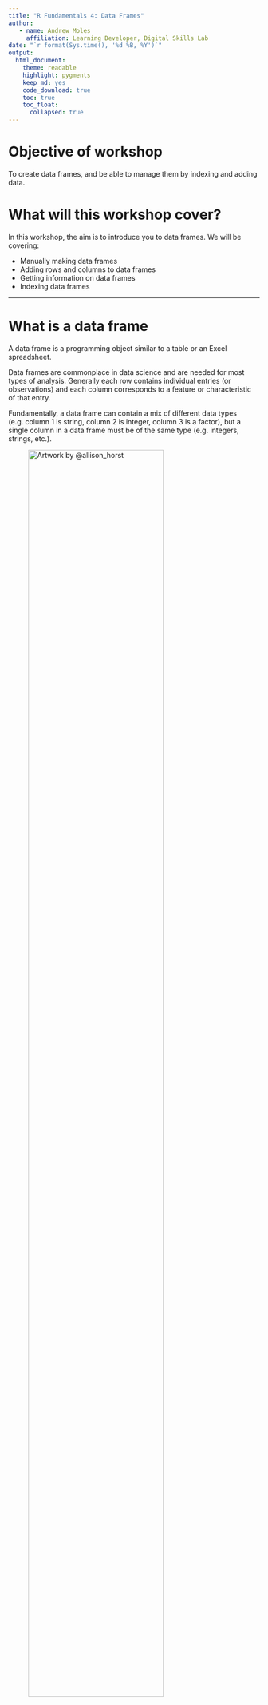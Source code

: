 ```yaml
---
title: "R Fundamentals 4: Data Frames"
author:
   - name: Andrew Moles
     affiliation: Learning Developer, Digital Skills Lab
date: "`r format(Sys.time(), '%d %B, %Y')`"
output: 
  html_document: 
    theme: readable
    highlight: pygments
    keep_md: yes
    code_download: true
    toc: true
    toc_float: 
      collapsed: true
---
```


# Objective of workshop

To create data frames, and be able to manage them by indexing and adding data.

# What will this workshop cover?

In this workshop, the aim is to introduce you to data frames. We will be covering:

-   Manually making data frames
-   Adding rows and columns to data frames
-   Getting information on data frames
-   Indexing data frames

------------------------------------------------------------------------

# What is a data frame

A data frame is a programming object similar to a table or an Excel spreadsheet.

Data frames are commonplace in data science and are needed for most types of analysis. Generally each row contains individual entries (or observations) and each column corresponds to a feature or characteristic of that entry.

Fundamentally, a data frame can contain a mix of different data types (e.g. column 1 is string, column 2 is integer, column 3 is a factor), but a single column in a data frame must be of the same type (e.g. integers, strings, etc.).

![Artwork by @allison_horst](https://cdn.myportfolio.com/45214904-6a61-4e23-98d6-b140f8654a40/85520b8f-4629-4763-8a2a-9ceff27458bf.jpg?h=27c3e74642d8602799d180ff30995d2a){width="80%"}

# Making a data frame manually

First, lets have a look how to make data frames manually. This will help you understand the make up and structure of data frames.

To make a data frame we use the `data.frame()` function. The one way to do this is to make a vector and add that vector into the data frame. Run the example below and review the output.

```r
# vectors for various data types
str1 <- paste0("person_", 1:5)
int1 <- 1:5
num1 <- c(4,7,2,9,3)
fac1 <- factor(c("yes","yes","no","yes","no"))
# adding them into a data frame
example_data <- data.frame(str1, int1, num1, fac1)
# print the result
example_data
```

Notice how the column names are the same as what you named your vectors. You can rename the columns by adding your column name then equals, then your data like: `data.frame(column name = vector)`. Run the example below.

```r
# vectors for various data types
str1 <- paste0("person_", 1:5)
int1 <- 1:5
num1 <- c(4,7,2,9,3)
fac1 <- factor(c("yes","yes","no","yes","no"))
# adding them into a data frame
example_data <- data.frame(string = str1, 
              integer = int1, 
              number = num1, 
              factor = fac1)
# print the result
example_data
```

*Note: you can also change column names using functions - <https://statisticsglobe.com/rename-column-name-in-r-data-frame/>*

## Manual data frame exercise

Lets use the data from a previous workshop looking at Lionel Messi's career. We've got vectors with his goals, club, appearances, and year (season).

Using these vectors make a data frame called `messi_career`. The column names for app and year will have to change to Appearances and Season. You should end up with a data frame that has the column names Appearances, Goals, Season, and Club.

```r
# Vectors with data on Messi's career
app <- c(9,25,36,40,51,53,55,60,50,46,57,49,52,54,50,44)
Goals <- c(1,8,17,16,38,47,53,73,60,41,58,41,54,45,51,31)
year <- c(2004,2005,2006,2007,2008,2009,2010,2011,2012,
            2013,2014,2015,2016,2017,2018,2019)
Club <- rep("FC Barcelona", length(app))

# your code here



```

# Adding columns to the data frame

When working with data frames you will need to add columns and rows to them in the process of working with the data. There are multiple ways of adding data to a data frame. We will cover the most common for both adding columns and rows.

There are three common ways to add a column to a data frame, these involve using the `cbind()` function, the `$` operator, or the `transform()` function.

Lets look at the first way using `cbind()`. *It is important to note that the dimensions have to match when using `cbind()` and `rbind()`, so if your data frame has 5 rows, the vector you are binding needs to have 5 rows.*

```r
# make an integer
integer2 <- seq(5,1)
# bind to the data
example_data <- cbind(example_data, integer2)
# print result
example_data
```

The second way, and easiest, is to use the `$`. The dollar sign is a way of indexing columns in a data frame (more on data frame indexing later). We can use this feature to add columns. For example, see the code chunk below for how to index the string column in example_data.

```r
example_data$string
```

To add a new column, after the `$` we name the column we want to add, in this example string 2, then assign the data we want to it. Run the example below to test this out.

```r
example_data$string2 <- c(rep("Control",2), rep("Experiment", 3))
example_data
```

`transform()` is a really great function and the most flexible of the options. It allows you to assign multiple columns to a data frame.

```r
example_data <- transform(example_data, 
                        x = c(0.4, 0.5, 0.1, 0.9, 0.6),
                        y = rep(18, 5))
example_data
```

## Adding columns exercise

Using the data frame you created in the previous task (`messi_career`):

-   Make a vector called `age`, with integers from 17 to 32.
-   Make a vector called `champ_league_goal` with the following data: 0,1,1,6,9,8,12,14,8,8,10,6,11,6,12, and 3.
-   Using any of the methods above, add the `age` and `champ_league_goal` vectors to your `messi_career` data frame.
-   Print out the result. You should see both the new columns of data you just added.

```r
# your code here


```

*Note if you end up with multiple columns of age or champ_league_goal, re-run the code from the Manual data frame exercise to reset your data frame*

# Adding rows to a data frame

To add a row to a data frame you use the `rbind()` function. First, you make a data frame with the data you want to add, then you use `rbind()` to add this onto the data frame. Again, the number of columns (and names of the columns) has to match those of the data frame you are joining to.

Run the example below to test this out:

```r
# new row information
newRow <- data.frame(string = "person_6",
                     integer = 6,
                     number = 5,
                     factor = factor("yes"),
                     integer2 = 0,
                     string2 = "Control",
                     x = 0.3,
                     y = 18)
# binding new row to example data
example_data <- rbind(example_data, newRow)
# print result
example_data
```

## Adding rows exercise

For this exercise we will use the same `messi_career` data frame, adding data from 2020.

1)  Make a data frame called this_year (or similar) and add the following data: Appearances: 47, Goals: 38, Season: 2020, Club: FC Barcelona, Age: 33, Champions league Goals: 5. *hint: Make sure the column names match up (e.g. champ_league_goal)*
2)  Now, using `rbind()` add the new row of data to your messi_career data frame.
3)  Print the result, you should now see your new row of data!

```r
# your code here


```

# Getting information on a data frame

There are several ways to get information on your data frame. The simplest way is to simply click on the data frame in your global environment, this will bring up a viewer plane in a tab. When you have larger datasets however this is not always the best way to view your data.

There are several attributes you will want to find out from your data frame. These include the dimensions (amount of rows and columns), the structure (what data does each column hold), summary information (means, interquartile range etc.), and a visual snapshot of your data.

## Getting information exercise

Use the following commands on the `messi_career` data: `dim()`, `nrow()`, `ncol()`, `head()`, `tail()`, `summary()`, `str()`, and `View()`.

What do each of the functions do? If you want to find out more about the function try looking it up in the built in help menu. For example, if I wanted to look up the summary function I could do `?summary()`.

```r
# Your code here


```

# Indexing data frames

When indexing data in R we use square brackets (`[]`). The exact same principle applies to data frames, we can index multiple elements and drop elements.

Data frames have two dimensions in rows and columns, so we need to give indexes for both. The syntax is `data[row index, column index]`, so `data[1,5]` would mean we are indexing the first row and the fifth column.

If you wanted to select all columns or all rows you can leave the column or row index blank. Run the examples below:

```r
example_data[3, ]
example_data[ ,4:5]
```

You can see we get the 3rd row of data for the first example. For the second example we get all rows and columns 4 to 5.

We can also index the the names of the columns, below we are looking for the column names factor and string2. R will search for the exact match of the string you provide, so it is case sensitive.

```r
example_data[, c("factor", "string2")]
```

Instead of putting the names we want to index straight into the square brackets, we can make a vector with the names, and use them to index.

```r
my_index <- c("string", "number")

example_data[ , my_index]
```

## Indexing data frames exercise 1

Using the messi_career data, index the columns `Goals` and `Appearances` to print out just those two columns and all the rows. Try to index using the names of the columns.

```r
# your code here


```

# Subsetting and calculations with indexing

We can use these ideas to *subset* our data frame. Subsetting is simply selecting a portion of your data to work with. Lets say from our example_data data frame we wanted to just use the first three rows and columns integer, number, and integer2. See the example below for how to do this.

```r
example_data2 <- example_data[1:3, c("integer","number","integer2")]
example_data2
```

Another method of indexing is using a function, such as `which.min()` or `which.max()` to index rows. In the below example, we use `which.min()` to find the row with the minimum in the number column, we also selected all columns.

```r
example_data3 <- example_data[which.min(example_data$number), ]
example_data3
```

This is conditional indexing, which we will cover more in R fundamentals 6 (conditionals and logic).

We can bring together adding a new column with indexing to do calculations. See the examples below.

In the first example, we make a new column called calculation using the `$` operator. Then we do a calculation with indexing, in this case the *integer* column divided by the *number* column.

In the second example, we do the calculations by using only the `$` operator.

```r
# add new column and add calculation to it
example_data$calculation <- example_data[,"integer"]/example_data[,"number"] 

# add second column using different indexing technique
example_data$calculation2 <- (example_data$integer*example_data$integer2)/nrow(example_data)

# print result
example_data
```

We can also use `transform()` for this sort of operation. The advantage of `transform()` is you can do multiple column assignments and you do not have to call the data frame each time.

```r
transform(example_data, 
          new_calculation = (calculation*calculation2)/2,
          new_string = paste0(string, "_", string2))
```

## Indexing data frames exercise 2

We will index the `messi_career` data to do some calculations, subset, and print a nice result.

1)  Make a new column called goal_ratio and, using indexing, divide Goals by Appearances.
2)  Make another new column called prop_champ_goal and, using indexing, divide champ_league_goal by Goals and times by 100.
3)  Subset the messi_career data. Call the subsetted data messi_career_sub, and keep all rows and the following columns: Season, age, goal_ratio and prop_champ_goal.
4)  Using your new messi_career_sub data frame, use `which.max()` to find the row with the best goal ratio. Store this in a data frame called best_GR *hint: using ?which.max() to look up function*.
5)  Use `paste()` or `paste0()` to print the final result: *Messi's best goal ratio is 1.22 goals per game in the 2011 season when he was 24. Of his goals, 19.18 percent were in the Champions League.*.

*hint: use indexing on the best_GR data frame, e.g. paste("text", round(best_GR[,3],2), "more text")*.

```r
# your code here


```

# Final task - Please give us your individual feedback!

We would be grateful if you could take a minute before the end of the workshop so we can get your feedback!

[https://lse.eu.qualtrics.com/jfe/form/SV_6eSrOVWuit28qcS?coursename=R%Fundamentals%4:%Data%Frames&topic=R&prog=DS&version=23-24&link=https://lsecloud.sharepoint.com/:f:/s/TEAM_APD-DSL-Digital-Skills-Trainers/Eq8J0o5HZ2hEhHyfOK_Y8PoBqeKPeb-zo52bUZkCsSUfwg?e=33hbek](https://lse.eu.qualtrics.com/jfe/form/SV_6eSrOVWuit28qcS?coursename=R%Fundamentals%4:%Data%Frames&topic=R&prog=DS&version=23-24&link=https://lsecloud.sharepoint.com/:f:/s/TEAM_APD-DSL-Digital-Skills-Trainers/Eq8J0o5HZ2hEhHyfOK_Y8PoBqeKPeb-zo52bUZkCsSUfwg?e=33hbek){.uri}

# Individual take home challenge

For the individual coding challenge you will need to de-bug the code to get it working. The end result will be: *"Dobby the house elf is very Devoted and has a power to evil ratio of 1.6"*. The numbers you get will not be the same but the text should be the same. There are 6 errors to find.

```r
# Some Harry Potter characters
HP_Characters <- dataframe(
  Name = c("Harry Potter", "Luna Lovegood", "Nymphadora Tonks", 
           "Hermione Granger", "Severus Snape", "Cedric Diggory",
           "Dobby the house elf"),
  Trait = ("Brave", "Wise", "Loyal", "Brave", "Cunning", "Loyal", 
            "Devoted"))
# Give them a score out of 10 for power
HP_Characters$Power <- c(7,9,5,2,3,10,8)
# Give them a score out of 10 for Evilness
HP_Characters$Evilness <- c(7,6,3,2,8,4,5)
# Give them a power to evil ratio
HP_Characters$PowEvilRatio <- HP_Characters$Pow/HP_Characters$Evil

# print the result for Dobby
paste(HP_Characters[1,1], "is very", HP_Characters[7,2], 
      "and has a power to evil ratio of", round(HP_Characters[7,5],2), sep = "# ")
```

# Other options

We have covered some of the classic R options for adding columns and indexing data frames. There are two other very useful functions which can make your life easier when using R: `within()` and `with()`.

`with()` is designed to save you writing out your data frame name every time you want to use a column in that data frame. `within()` is similar but allows you to assign a variable in the same way you would with \$.

```r
with(example_data, integer/number)
within(example_data, calc <- integer/number)
```

`with()` is particularly useful when used with functions which do not have a *data* argument such as mean or paste like the examples show below.

```r
with(example_data, mean(calculation))
with(example_data, paste(
  "Average number is", mean(number), 
  "and max number is", max(number)))
```
